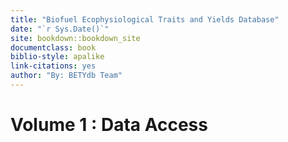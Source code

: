 ```yaml
---
title: "Biofuel Ecophysiological Traits and Yields Database"
date: "`r Sys.Date()`"
site: bookdown::bookdown_site
documentclass: book
biblio-style: apalike
link-citations: yes
author: "By: BETYdb Team"
---
```


# Volume 1 : Data Access {-}
